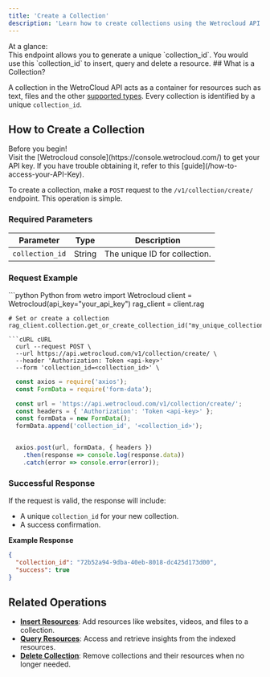 ```yaml
---
title: 'Create a Collection'
description: 'Learn how to create collections using the Wetrocloud API'
---
```

<Info>
At a glance: <br/>
This endpoint allows you to generate a unique `collection_id`. You would use this `collection_id` to insert, query and delete a resource.
</Info>
## What is a Collection?

A collection in the WetroCloud API acts as a container for resources such as text, files and the other [supported types](/api-reference/supported-resource-types). Every collection is identified by a unique `collection_id`.

## How to Create a Collection

<Note>
Before you begin!<br />
Visit the [Wetrocloud console](https://console.wetrocloud.com/) to get your API key. If you have trouble obtaining it, refer to this [guide](/how-to-access-your-API-Key). 
</Note>

To create a collection, make a `POST` request to the `/v1/collection/create/` endpoint. This operation is simple.

### Required Parameters

| Parameter       | Type   | Description                                            |
|------------------|--------|--------------------------------------------------------|
| `collection_id` | String | The unique ID for collection. |

### Request Example
<CodeGroup>
  ```python Python
    from wetro import Wetrocloud
    client = Wetrocloud(api_key="your_api_key")
    rag_client = client.rag
    
    # Set or create a collection
    rag_client.collection.get_or_create_collection_id("my_unique_collection_id")
  ```
  ```cURL cURL
    curl --request POST \
    --url https://api.wetrocloud.com/v1/collection/create/ \
    --header 'Authorization: Token <api-key>'
    --form 'collection_id=<collection_id>' \
  ```
  ```javascript Javascript
    const axios = require('axios');
    const FormData = require('form-data');

    const url = 'https://api.wetrocloud.com/v1/collection/create/';
    const headers = { 'Authorization': 'Token <api-key>' };
    const formData = new FormData();
    formData.append('collection_id', '<collection_id>');


    axios.post(url, formData, { headers })
      .then(response => console.log(response.data))
      .catch(error => console.error(error));
  ```
</CodeGroup>

### Successful Response

If the request is valid, the response will include:

- A unique `collection_id` for your new collection.
- A success confirmation.

**Example Response**

```json
{
  "collection_id": "72b52a94-9dba-40eb-8018-dc425d173d00",
  "success": true
}
```
## Related Operations

- **[Insert Resources](insert)**: Add resources like websites, videos, and files to a collection.
- **[Query Resources](query)**: Access and retrieve insights from the indexed resources.
- **[Delete Collection](delete)**: Remove collections and their resources when no longer needed.
